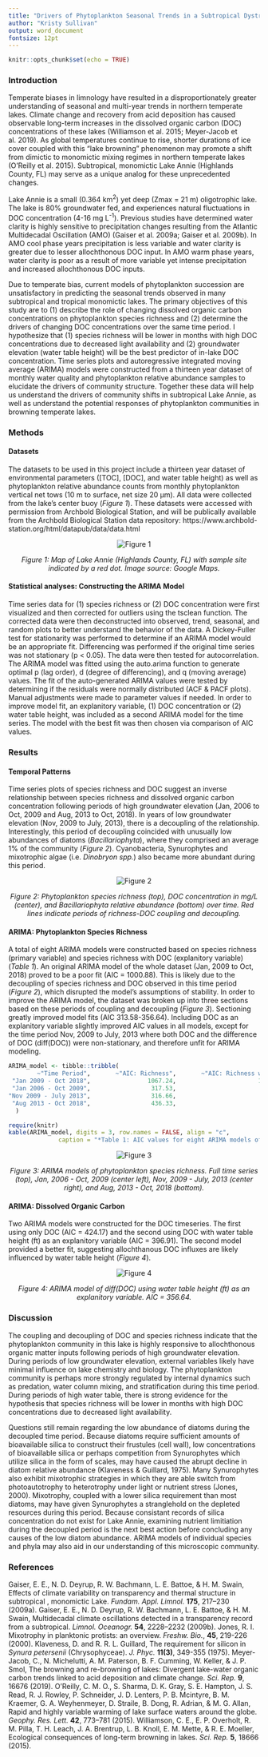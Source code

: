 ```yaml
---
title: "Drivers of Phytoplankton Seasonal Trends in a Subtropical Dystrophic Lake"
author: "Kristy Sullivan"
output: word_document
fontsize: 12pt
---
```


```r
knitr::opts_chunk$set(echo = TRUE)
```

### Introduction

Temperate biases in limnology have resulted in a disproportionately greater understanding of seasonal and multi-year trends in northern temperate lakes. Climate change and recovery from acid deposition has caused observable long-term increases in the dissolved organic carbon (DOC) concentrations of these lakes (Williamson et al. 2015; Meyer-Jacob et al. 2019). As global temperatures continue to rise, shorter durations of ice cover coupled with this “lake browning” phenomenon may promote a shift from dimictic to monomictic mixing regimes in northern temperate lakes (O'Reilly et al. 2015). Subtropical, monomictic Lake Annie (Highlands County, FL) may serve as a unique analog for these unprecedented changes.

Lake Annie is a small (0.364 km^2^) yet deep (Zmax = 21 m) oligotrophic lake. The lake is 80% groundwater fed, and experiences natural fluctuations in DOC concentration (4-16 mg L^-1^). Previous studies have determined water clarity is highly sensitive to precipitation changes resulting from the Atlantic Multidecadal Oscillation (AMO) (Gaiser et al. 2009a; Gaiser et al. 2009b). In AMO cool phase years precipitation is less variable and water clarity is greater due to lesser allochthonous DOC input. In AMO warm phase years, water clarity is poor as a result of more variable yet intense precipitation and increased allochthonous DOC inputs.

Due to temperate bias, current models of phytoplankton succession are unsatisfactory in predicting the seasonal trends observed in many subtropical and tropical monomictic lakes. The primary objectives of this study are to (1) describe the role of changing dissolved organic carbon concentrations on phytoplankton species richness and (2) determine the drivers of changing DOC concentrations over the same time period. I hypothesize that (1) species richness will be lower in months with high DOC concentrations due to decreased light availability and (2) groundwater elevation (water table height) will be the best predictor of in-lake DOC concentration. Time series plots and autoregressive integrated moving average (ARIMA) models were constructed from a thirteen year dataset of monthly water quality and phytoplankton relative abundance samples to elucidate the drivers of community structure. Together these data will help us understand the drivers of community shifts in subtropical Lake Annie, as well as understand the potential responses of phytoplankton communities in browning temperate lakes.

### Methods
#### Datasets
The datasets to be used in this project include a thirteen year dataset of environmental parameters ([TOC], [DOC], and water table height) as well as phytoplankton relative abundance counts from monthly phytoplankton vertical net tows (10 m to surface, net size 20 μm). All data were collected from the lake's center buoy (*Figure 1*). These datasets were accessed with permission from Archbold Biological Station, and will be publically available from the Archbold Biological Station data repository: https://www.archbold-station.org/html/datapub/data/data.html

<center>
![](C:\Users\ksull\Documents\Quantitative_Ecology\Final_Project_Pictures\Lake_Annie_Map.jpg "Figure 1")

*Figure 1: Map of Lake Annie (Highlands County, FL) with sample site indicated by a red dot. Image source: Google Maps.*
</center>

#### Statistical analyses: Constructing the ARIMA Model
Time series data for (1) species richness or (2) DOC concentration were first visualized and then corrected for outliers using the tsclean function. The corrected data were then deconstructed into observed, trend, seasonal, and random plots to better understand the behavior of the data. A Dickey-Fuller test for stationarity was performed to determine if an ARIMA model would be an appropriate fit. Differencing was performed if the original time series was not stationary (p < 0.05). The data were then tested for autocorrelation. The ARIMA model was fitted using the auto.arima function to generate optimal p (lag order), d (degree of differencing), and q (moving average) values. The fit of the auto-generated ARIMA values were tested by determining if the residuals were normally distributed (ACF & PACF plots). Manual adjustments were made to parameter values if needed. In order to improve model fit, an explanitory variable, (1) DOC concentration or (2) water table height, was included as a second ARIMA model for the time series. The model with the best fit was then chosen via comparison of AIC values.


### Results
#### Temporal Patterns
Time series plots of species richness and DOC suggest an inverse relationship between species richness and dissolved organic carbon concentration following periods of high groundwater elevation (Jan, 2006 to Oct, 2009 and Aug, 2013 to Oct, 2018). In years of low groundwater elevation (Nov, 2009 to July, 2013), there is a decoupling of the relationship. Interestingly, this period of decoupling coincided with unusually low abundances of diatoms (*Bacillariophyta*), where they comprised an average 1% of the community (*Figure 2*). Cyanobacteria, Synurophytes and mixotrophic algae (i.e. *Dinobryon spp.*) also became more abundant during this period.

<center>
![](C:\Users\ksull\Documents\Quantitative_Ecology\Final_Project_Pictures\Richness_DOC_Bacillariophyta.jpg "Figure 2")

 *Figure 2: Phytoplankton species richness (top), DOC concentration in mg/L (center), and Bacillariophyta relative abundance (bottom) over time. Red lines indicate periods of richness-DOC coupling and decoupling.*
</center>


#### ARIMA: Phytoplankton Species Richness
A total of eight ARIMA models were constructed based on species richness (primary variable) and species richness with DOC (explanitory variable) (*Table 1*). An original ARIMA model of the whole dataset (Jan, 2009 to Oct, 2018) proved to be a poor fit (AIC = 1000.88). This is likely due to the decoupling of species richness and DOC observed in this time period (*Figure 2*), which disrupted the model's assumptions of stability. In order to improve the ARIMA model, the dataset was broken up into three sections based on these periods of coupling and decoupling (*Figure 3*). Sectioning greatly improved model fits (AIC 313.58-356.64). Including DOC as an explanitory variable slightly improved AIC values in all models, except for the time period Nov, 2009 to July, 2013 where both DOC and the difference of DOC (diff(DOC)) were non-stationary, and therefore unfit for ARIMA modeling.


```r
ARIMA_model <- tibble::tribble(
        ~"Time Period",       ~"AIC: Richness",       ~"AIC: Richness w/ DOC",
 "Jan 2009 - Oct 2018",                1067.24,                       1000.88,
 "Jan 2006 - Oct 2009",                 317.53,                        313.58,
"Nov 2009 - July 2013",                 316.66,                         "---",
 "Aug 2013 - Oct 2018",                 436.33,                        356.64,
  )

require(knitr)
kable(ARIMA_model, digits = 3, row.names = FALSE, align = "c",
              caption = "*Table 1: AIC values for eight ARIMA models of four phytoplankton species richness time series. Original models used species richness data only, while the second model included mg/L DOC as an explanitory variable.*")
```

  
<center>
![](C:\Users\ksull\Documents\Quantitative_Ecology\Final_Project_Pictures\Richness_ARIMA.jpg "Figure 3")

*Figure 3: ARIMA models of phytoplankton species richness. Full time series (top), Jan, 2006 - Oct, 2009 (center left), Nov, 2009 - July, 2013 (center right), and Aug, 2013 - Oct, 2018 (bottom).*
</center>


#### ARIMA: Dissolved Organic Carbon
Two ARIMA models were constructed for the DOC timeseries. The first using only DOC (AIC = 424.17) and the second using DOC with water table height (ft) as an explanitory variable (AIC = 396.91). The second model provided a better fit, suggesting allochthanous DOC influxes are likely influenced by water table height (*Figure 4*).

<center>
![](C:\Users\ksull\Documents\Quantitative_Ecology\Final_Project_Pictures\ARIMA_doc_w_wtable.jpg "Figure 4")

*Figure 4: ARIMA model of diff(DOC) using water table height (ft) as an explanitory variable. AIC = 356.64.*
</center>

### Discussion
The coupling and decoupling of DOC and species richness indicate that the phytoplankton community in this lake is highly responsive to allochthonous organic matter inputs following periods of high groundwater elevation. During periods of low groundwater elevation, external variables likely have minimal influence on lake chemistry and biology. The phytoplankton community is perhaps more strongly regulated by internal dynamics such as predation, water column mixing, and stratification during this time period. During periods of high water table, there is strong evidence for the hypothesis that species richness will be lower in months with high DOC concentrations due to decreased light availability.

Questions still remain regarding the low abundance of diatoms during the decoupled time period. Because diatoms require sufficient amounts of bioavailable silica to construct their frustules (cell wall), low concentrations of bioavailable silica or perhaps competition from Synurophytes which utilize silica in the form of scales, may have caused the abrupt decline in diatom relative abundance (Klaveness & Guillard, 1975). Many Synurophytes also exhibit mixotrophic strategies in which they are able switch from photoautotrophy to heterotrophy under light or nutrient stress (Jones, 2000). Mixotrophy, coupled with a lower silica requirement than most diatoms, may have given Synurophytes a stranglehold on the depleted resources during this period. Because consistant records of silica concentration do not exist for Lake Annie, examining nutrient limitiation during the decoupled period is the next best action before concluding any causes of the low diatom abundance. ARIMA models of individual species and phyla may also aid in our understanding of this microscopic community.

### References
Gaiser, E. E., N. D. Deyrup, R. W. Bachmann, L. E. Battoe, & H. M. Swain, Effects of climate variability on transparency and thermal structure in subtropical , monomictic Lake. *Fundam. Appl. Limnol.* **175**, 217–230 (2009a).
Gaiser, E. E., N. D. Deyrup, R. W. Bachmann, L. E. Battoe, & H. M. Swain, Multidecadal climate oscillations detected in a transparency record from a subtropical. *Limnol. Oceanogr.* **54**, 2228–2232 (2009b).
Jones, R. I. Mixotrophy in planktonic protists: an overview. *Freshw. Bio.*, **45**, 219-226 (2000).
Klaveness, D. and R. R. L. Guillard, The requirement for silicon in *Synura petersenii* (Chrysophyceae). *J. Phyc.* **11(3)**, 349-355 (1975).
Meyer-Jacob, C., N. Michelutti, A. M. Paterson, B. F. Cumming, W. Keller, & J. P. Smol, The browning and re-browning of lakes: Divergent lake-water organic carbon trends linked to acid deposition and climate change. *Sci. Rep.* **9**, 16676 (2019).
O’Reilly, C. M. O., S. Sharma, D. K. Gray, S. E. Hampton, J. S. Read, R. J. Rowley, P. Schneider, J. D. Lenters, P. B. Mcintyre, B. M. Kraemer, G. A. Weyhenmeyer, D. Straile, B. Dong, R. Adrian, & M. G. Allan, Rapid and highly variable warming of lake surface waters around the globe. *Geophy. Res. Lett.* **42**, 773–781 (2015).
Williamson, C. E.,  E. P. Overholt, R. M. Pilla, T. H. Leach, J. A. Brentrup, L. B. Knoll, E. M. Mette, & R. E. Moeller, Ecological consequences of long-term browning in lakes. *Sci. Rep.* **5**, 18666 (2015).



